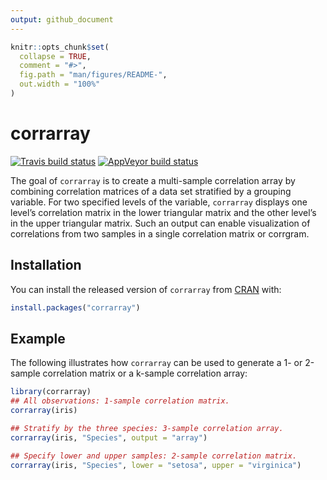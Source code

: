 ```yaml
---
output: github_document
---
```




```r
knitr::opts_chunk$set(
  collapse = TRUE,
  comment = "#>",
  fig.path = "man/figures/README-",
  out.width = "100%"
)
```

# corrarray

<!-- badges: start -->
[![Travis build status](https://travis-ci.com/Medicine1/corrarray.svg?branch=master)](https://travis-ci.com/Medicine1/corrarray)
[![AppVeyor build status](https://ci.appveyor.com/api/projects/status/github/Medicine1/corrarray?branch=master&svg=true)](https://ci.appveyor.com/project/Medicine1/corrarray)
<!-- badges: end -->

The goal of `corrarray` is to create a multi-sample correlation array by combining correlation matrices of a data set stratified by a grouping variable. For two specified levels of the variable, `corrarray` displays one level's correlation matrix in the lower triangular matrix and the other level's in the upper triangular matrix. Such an output can enable visualization of correlations from two samples in a single correlation matrix or corrgram.

## Installation

You can install the released version of `corrarray` from [CRAN](https://CRAN.R-project.org) with:

``` r
install.packages("corrarray")
```

## Example

The following illustrates how `corrarray` can be used to generate a 1- or 2-sample correlation matrix or a k-sample correlation array:

```r
library(corrarray)
## All observations: 1-sample correlation matrix.
corrarray(iris)

## Stratify by the three species: 3-sample correlation array.
corrarray(iris, "Species", output = "array")

## Specify lower and upper samples: 2-sample correlation matrix.
corrarray(iris, "Species", lower = "setosa", upper = "virginica")
```

